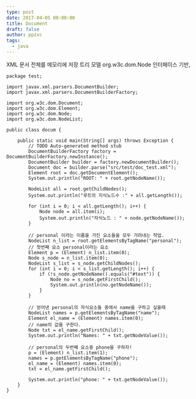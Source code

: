 ```yaml
---
type: post
date: 2017-04-05 00:00:00
title: Document
draft: false
author: ppzxc
tags:
  - java
---
```


XML 문서 전체를 메모리에 저장
트리 모델
org.w3c.dom.Node 인터페이스 기반,

```
package test;

import javax.xml.parsers.DocumentBuilder;
import javax.xml.parsers.DocumentBuilderFactory;

import org.w3c.dom.Document;
import org.w3c.dom.Element;
import org.w3c.dom.Node;
import org.w3c.dom.NodeList;

public class docum {

    public static void main(String[] args) throws Exception {
        // TODO Auto-generated method stub
        DocumentBuilderFactory factory = DocumentBuilderFactory.newInstance();
        DocumentBuilder builder = factory.newDocumentBuilder();
        Document doc = builder.parse("src/test/doc_test.xml");
        Element root = doc.getDocumentElement();
        System.out.println("ROOT: " + root.getNodeName());

        NodeList all = root.getChildNodes();
        System.out.println("루트의 지식노드수 :" + all.getLength());

        for (int i = 0; i < all.getLength(); i++) {
            Node node = all.item(i);
            System.out.println("자식노드 : " + node.getNodeName());
        }

        // personal 이라는 이름을 가진 요소들을 모두 가려내는 작업.
        NodeList n_list = root.getElementsByTagName("personal");
        // 첫번째 요소 personal이라는 요소
        Element p = (Element) n_list.item(0);
        Node s_node = n_list.item(0);
        NodeList s_list = s_node.getChildNodes();
        for (int i = 0; i < s_list.getLength(); i++) {
            if (!s_node.getNodeName().equals("#text")) {
                Node no = s_node.getFirstChild();
                System.out.println(no.getNodeName());
            }
        }

        // 얻어낸 personal의 자식요소들 중에서 name을 구하고 싶을때
        NodeList names = p.getElementsByTagName("name");
        Element el_name = (Element) names.item(0);
        // name의 값을 구한다.
        Node txt = el_name.getFirstChild();
        System.out.println("Names: " + txt.getNodeValue());

        // personal의 두번째 요소중 phone을 구하자!
        p = (Element) n_list.item(1);
        names = p.getElementsByTagName("phone");
        el_name = (Element) names.item(0);
        txt = el_name.getFirstChild();

        System.out.println("phone: " + txt.getNodeValue());
    }
}

```
